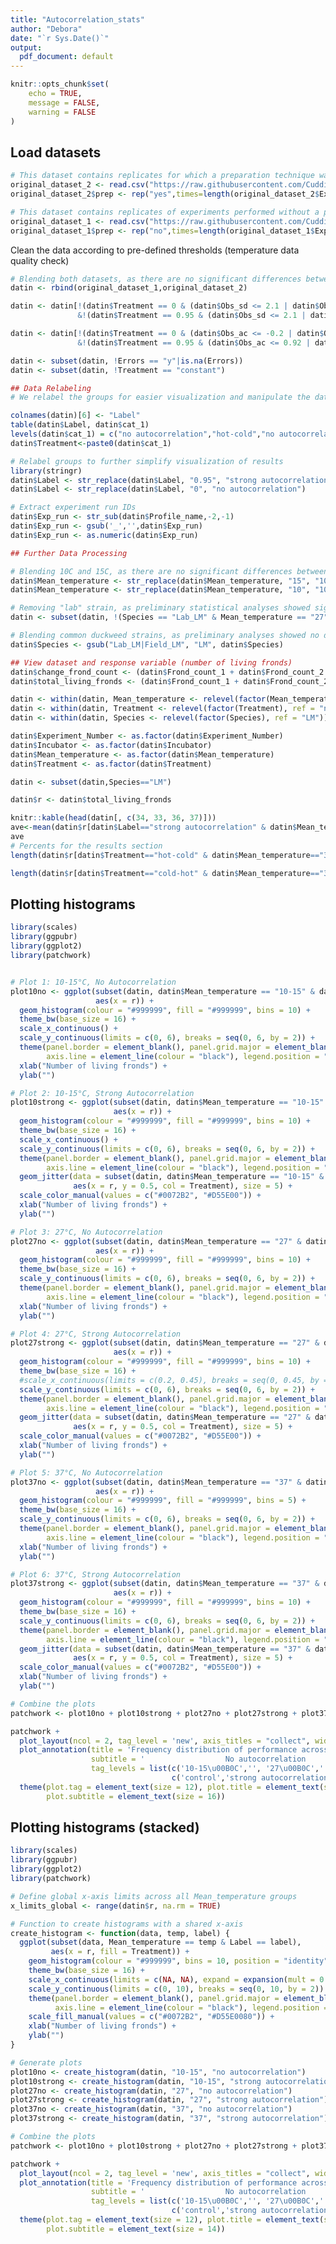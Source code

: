 ---
title: "Autocorrelation_stats"
author: "Debora"
date: "`r Sys.Date()`"
output:
  pdf_document: default
---

```{r setup, include=FALSE}
knitr::opts_chunk$set(
	echo = TRUE,
	message = FALSE,
	warning = FALSE
)
```

## Load datasets
```{r}
# This dataset contains replicates for which a preparation technique was performed (repeated first born frond selection to reduce maternal effects)
original_dataset_2 <- read.csv("https://raw.githubusercontent.com/Cuddington-Lab/thermal-experiments/main/dataset_autocorrelation_2022-2023.csv",header=TRUE, stringsAsFactors = TRUE,fileEncoding="UTF-8-BOM")
original_dataset_2$prep <- rep("yes",times=length(original_dataset_2$Experiment_Number))

# This dataset contains replicates of experiments performed without a preparation technique 
original_dataset_1 <- read.csv("https://raw.githubusercontent.com/Cuddington-Lab/thermal-experiments/main/dataset_autocorrelation_2021-2022.csv",header=TRUE, stringsAsFactors = TRUE,fileEncoding="UTF-8-BOM")
original_dataset_1$prep <- rep("no",times=length(original_dataset_1$Experiment_Number))
```

Clean the data according to pre-defined thresholds (temperature data quality check)

```{r}
# Blending both datasets, as there are no significant differences between preparation methods (probably because we only have 2 methods in low temperatures)
datin <- rbind(original_dataset_1,original_dataset_2)

datin <- datin[!(datin$Treatment == 0 & (datin$Obs_sd <= 2.1 | datin$Obs_sd >= 2.9))
               &!(datin$Treatment == 0.95 & (datin$Obs_sd <= 2.1 | datin$Obs_sd >= 2.9)),]

datin <- datin[!(datin$Treatment == 0 & (datin$Obs_ac <= -0.2 | datin$Obs_ac >= 0.2))
               &!(datin$Treatment == 0.95 & (datin$Obs_ac <= 0.92 | datin$Obs_ac >= 0.98)),]

datin <- subset(datin, !Errors == "y"|is.na(Errors))
datin <- subset(datin, !Treatment == "constant")
```


```{r include=FALSE}
## Data Relabeling
# We relabel the groups for easier visualization and manipulate the dataset to  prepare it for analysis.

colnames(datin)[6] <- "Label"
table(datin$Label, datin$cat_1)
levels(datin$cat_1) = c("no autocorrelation","hot-cold","no autocorrelation","cold-hot")
datin$Treatment<-paste0(datin$cat_1)

# Relabel groups to further simplify visualization of results
library(stringr)
datin$Label <- str_replace(datin$Label, "0.95", "strong autocorrelation")
datin$Label <- str_replace(datin$Label, "0", "no autocorrelation")

# Extract experiment run IDs
datin$Exp_run <- str_sub(datin$Profile_name,-2,-1)
datin$Exp_run <- gsub('_','',datin$Exp_run)
datin$Exp_run <- as.numeric(datin$Exp_run)
```


```{r include=FALSE}
## Further Data Processing

# Blending 10C and 15C, as there are no significant differences between performance in these 2 average temperatures
datin$Mean_temperature <- str_replace(datin$Mean_temperature, "15", "10")
datin$Mean_temperature <- str_replace(datin$Mean_temperature, "10", "10-15")

# Removing "lab" strain, as preliminary statistical analyses showed significant differences between the 2 common duckweed strains used in this experiment in average temperature of 27C
datin <- subset(datin, !(Species == "Lab_LM" & Mean_temperature == "27"))

# Blending common duckweed strains, as preliminary analyses showed no differences between them
datin$Species <- gsub("Lab_LM|Field_LM", "LM", datin$Species)
```



```{r echo=FALSE}
## View dataset and response variable (number of living fronds)
datin$change_frond_count <- (datin$Frond_count_1 + datin$Frond_count_2 + datin$Frond_count_3)-12
datin$total_living_fronds <- (datin$Frond_count_1 + datin$Frond_count_2 + datin$Frond_count_3)

datin <- within(datin, Mean_temperature <- relevel(factor(Mean_temperature), ref = "10-15"))
datin <- within(datin, Treatment <- relevel(factor(Treatment), ref = "no autocorrelation"))
datin <- within(datin, Species <- relevel(factor(Species), ref = "LM"))

datin$Experiment_Number <- as.factor(datin$Experiment_Number)
datin$Incubator <- as.factor(datin$Incubator)
datin$Mean_temperature <- as.factor(datin$Mean_temperature)
datin$Treatment <- as.factor(datin$Treatment)
```

```{r include=FALSE}
datin <- subset(datin,Species=="LM")

datin$r <- datin$total_living_fronds

knitr::kable(head(datin[, c(34, 33, 36, 37)]))
ave<-mean(datin$r[datin$Label=="strong autocorrelation" & datin$Mean_temperature=="37"])
ave
# Percents for the results section
length(datin$r[datin$Treatment=="hot-cold" & datin$Mean_temperature=="37" & datin$r<ave])/length(datin$r[datin$Treatment=="hot-cold" & datin$Mean_temperature=="37"])*100

length(datin$r[datin$Treatment=="cold-hot" & datin$Mean_temperature=="37" & datin$r<ave])/length(datin$r[datin$Treatment=="cold-hot" & datin$Mean_temperature=="37"])*100
```

## Plotting histograms
```{r echo=FALSE, message=FALSE, warning=FALSE, margin=0}
library(scales)
library(ggpubr)
library(ggplot2)
library(patchwork)


# Plot 1: 10-15°C, No Autocorrelation
plot10no <- ggplot(subset(datin, datin$Mean_temperature == "10-15" & datin$Label == "no autocorrelation"), 
                   aes(x = r)) + 
  geom_histogram(colour = "#999999", fill = "#999999", bins = 10) + 
  theme_bw(base_size = 16) + 
  scale_x_continuous() +
  scale_y_continuous(limits = c(0, 6), breaks = seq(0, 6, by = 2)) + 
  theme(panel.border = element_blank(), panel.grid.major = element_blank(), panel.grid.minor = element_blank(), 
        axis.line = element_line(colour = "black"), legend.position = "none") + 
  xlab("Number of living fronds") + 
  ylab("")

# Plot 2: 10-15°C, Strong Autocorrelation
plot10strong <- ggplot(subset(datin, datin$Mean_temperature == "10-15" & datin$Label == "strong autocorrelation"), 
                       aes(x = r)) + 
  geom_histogram(colour = "#999999", fill = "#999999", bins = 10) + 
  theme_bw(base_size = 16) + 
  scale_x_continuous() +
  scale_y_continuous(limits = c(0, 6), breaks = seq(0, 6, by = 2)) + 
  theme(panel.border = element_blank(), panel.grid.major = element_blank(), panel.grid.minor = element_blank(), 
        axis.line = element_line(colour = "black"), legend.position = "none") + 
  geom_jitter(data = subset(datin, datin$Mean_temperature == "10-15" & datin$Label == "strong autocorrelation"), 
              aes(x = r, y = 0.5, col = Treatment), size = 5) + 
  scale_color_manual(values = c("#0072B2", "#D55E00")) + 
  xlab("Number of living fronds") + 
  ylab("")

# Plot 3: 27°C, No Autocorrelation
plot27no <- ggplot(subset(datin, datin$Mean_temperature == "27" & datin$Label == "no autocorrelation"), 
                   aes(x = r)) + 
  geom_histogram(colour = "#999999", fill = "#999999", bins = 10) + 
  theme_bw(base_size = 16) + 
  scale_y_continuous(limits = c(0, 6), breaks = seq(0, 6, by = 2)) + 
  theme(panel.border = element_blank(), panel.grid.major = element_blank(), panel.grid.minor = element_blank(), 
        axis.line = element_line(colour = "black"), legend.position = "none") + 
  xlab("Number of living fronds") + 
  ylab("")

# Plot 4: 27°C, Strong Autocorrelation
plot27strong <- ggplot(subset(datin, datin$Mean_temperature == "27" & datin$Label == "strong autocorrelation"), 
                       aes(x = r)) + 
  geom_histogram(colour = "#999999", fill = "#999999", bins = 10) + 
  theme_bw(base_size = 16) + 
  #scale_x_continuous(limits = c(0.2, 0.45), breaks = seq(0, 0.45, by = 0.05)) +
  scale_y_continuous(limits = c(0, 6), breaks = seq(0, 6, by = 2)) + 
  theme(panel.border = element_blank(), panel.grid.major = element_blank(), panel.grid.minor = element_blank(), 
        axis.line = element_line(colour = "black"), legend.position = "none") + 
  geom_jitter(data = subset(datin, datin$Mean_temperature == "27" & datin$Label == "strong autocorrelation"), 
              aes(x = r, y = 0.5, col = Treatment), size = 5) + 
  scale_color_manual(values = c("#0072B2", "#D55E00")) + 
  xlab("Number of living fronds") + 
  ylab("")

# Plot 5: 37°C, No Autocorrelation
plot37no <- ggplot(subset(datin, datin$Mean_temperature == "37" & datin$Label == "no autocorrelation"), 
                   aes(x = r)) + 
  geom_histogram(colour = "#999999", fill = "#999999", bins = 5) + 
  theme_bw(base_size = 16) + 
  scale_y_continuous(limits = c(0, 6), breaks = seq(0, 6, by = 2)) + 
  theme(panel.border = element_blank(), panel.grid.major = element_blank(), panel.grid.minor = element_blank(), 
        axis.line = element_line(colour = "black"), legend.position = "none") + 
  xlab("Number of living fronds") + 
  ylab("")

# Plot 6: 37°C, Strong Autocorrelation
plot37strong <- ggplot(subset(datin, datin$Mean_temperature == "37" & datin$Label == "strong autocorrelation"), 
                       aes(x = r)) + 
  geom_histogram(colour = "#999999", fill = "#999999", bins = 10) + 
  theme_bw(base_size = 16) + 
  scale_y_continuous(limits = c(0, 6), breaks = seq(0, 6, by = 2)) + 
  theme(panel.border = element_blank(), panel.grid.major = element_blank(), panel.grid.minor = element_blank(), 
        axis.line = element_line(colour = "black"), legend.position = "none") + 
  geom_jitter(data = subset(datin, datin$Mean_temperature == "37" & datin$Label == "strong autocorrelation"), 
              aes(x = r, y = 0.5, col = Treatment), size = 5) + 
  scale_color_manual(values = c("#0072B2", "#D55E00")) + 
  xlab("Number of living fronds") + 
  ylab("")

# Combine the plots
patchwork <- plot10no + plot10strong + plot27no + plot27strong + plot37no + plot37strong

patchwork + 
  plot_layout(ncol = 2, tag_level = 'new', axis_titles = "collect", widths = c(0.5, 0.5, 0.5), heights = unit(c(1, 1, 1), c('null', 'null', 'null'))) + 
  plot_annotation(title = 'Frequency distribution of performance across average temperatures and autocorrelation strength', 
                  subtitle = '                  No autocorrelation                       Strong autocorrelation', 
                  tag_levels = list(c('10-15\u00B0C','', '27\u00B0C','','37\u00B0C',''), 
                                    c('control','strong autocorrelation'))) & 
  theme(plot.tag = element_text(size = 12), plot.title = element_text(size = 18), 
        plot.subtitle = element_text(size = 16))


```



## Plotting histograms (stacked)
```{r echo=FALSE, message=FALSE, warning=FALSE, margin=0}
library(scales)
library(ggpubr)
library(ggplot2)
library(patchwork)

# Define global x-axis limits across all Mean_temperature groups
x_limits_global <- range(datin$r, na.rm = TRUE)

# Function to create histograms with a shared x-axis
create_histogram <- function(data, temp, label) {
  ggplot(subset(data, Mean_temperature == temp & Label == label), 
         aes(x = r, fill = Treatment)) + 
    geom_histogram(colour = "#999999", bins = 10, position = "identity", alpha = 0.50) + 
    theme_bw(base_size = 16) + 
    scale_x_continuous(limits = c(NA, NA), expand = expansion(mult = 0.05)) +  # Ensure no data is removed
    scale_y_continuous(limits = c(0, 10), breaks = seq(0, 10, by = 2)) + 
    theme(panel.border = element_blank(), panel.grid.major = element_blank(), panel.grid.minor = element_blank(), 
          axis.line = element_line(colour = "black"), legend.position = "none") + 
    scale_fill_manual(values = c("#0072B2", "#D55E0080")) + 
    xlab("Number of living fronds") + 
    ylab("")
}

# Generate plots
plot10no <- create_histogram(datin, "10-15", "no autocorrelation")
plot10strong <- create_histogram(datin, "10-15", "strong autocorrelation")
plot27no <- create_histogram(datin, "27", "no autocorrelation")
plot27strong <- create_histogram(datin, "27", "strong autocorrelation")
plot37no <- create_histogram(datin, "37", "no autocorrelation")
plot37strong <- create_histogram(datin, "37", "strong autocorrelation")

# Combine the plots
patchwork <- plot10no + plot10strong + plot27no + plot27strong + plot37no + plot37strong

patchwork + 
  plot_layout(ncol = 2, tag_level = 'new', axis_titles = "collect", widths = c(0.5, 0.5, 0.5), heights = unit(c(1, 1, 1), c('null', 'null', 'null'))) + 
  plot_annotation(title = 'Frequency distribution of performance across average temperatures and autocorrelation strength', 
                  subtitle = '                  No autocorrelation                       Strong autocorrelation', 
                  tag_levels = list(c('10-15\u00B0C','', '27\u00B0C','','37\u00B0C',''), 
                                    c('control','strong autocorrelation'))) & 
  theme(plot.tag = element_text(size = 12), plot.title = element_text(size = 18), 
        plot.subtitle = element_text(size = 14))
```
